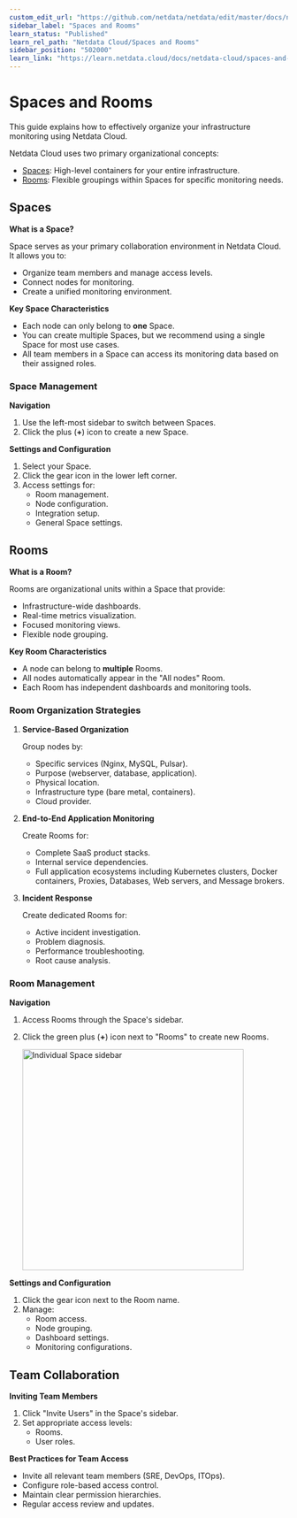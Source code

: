 ```yaml
---
custom_edit_url: "https://github.com/netdata/netdata/edit/master/docs/netdata-cloud/organize-your-infrastructure-invite-your-team.md"
sidebar_label: "Spaces and Rooms"
learn_status: "Published"
learn_rel_path: "Netdata Cloud/Spaces and Rooms"
sidebar_position: "502000"
learn_link: "https://learn.netdata.cloud/docs/netdata-cloud/spaces-and-rooms/spaces-and-rooms"
---
```


# Spaces and Rooms

This guide explains how to effectively organize your infrastructure monitoring using Netdata Cloud.

Netdata Cloud uses two primary organizational concepts:

- [Spaces](#spaces): High-level containers for your entire infrastructure.
- [Rooms](#rooms): Flexible groupings within Spaces for specific monitoring needs.

## Spaces

**What is a Space?**

Space serves as your primary collaboration environment in Netdata Cloud. It allows you to:

- Organize team members and manage access levels.
- Connect nodes for monitoring.
- Create a unified monitoring environment.

**Key Space Characteristics**

- Each node can only belong to **one** Space.
- You can create multiple Spaces, but we recommend using a single Space for most use cases.
- All team members in a Space can access its monitoring data based on their assigned roles.

### Space Management

**Navigation**

1. Use the left-most sidebar to switch between Spaces.
2. Click the plus (**+**) icon to create a new Space.

**Settings and Configuration**

1. Select your Space.
2. Click the gear icon in the lower left corner.
3. Access settings for:
    - Room management.
    - Node configuration.
    - Integration setup.
    - General Space settings.

## Rooms

**What is a Room?**

Rooms are organizational units within a Space that provide:

- Infrastructure-wide dashboards.
- Real-time metrics visualization.
- Focused monitoring views.
- Flexible node grouping.

**Key Room Characteristics**

- A node can belong to **multiple** Rooms.
- All nodes automatically appear in the "All nodes" Room.
- Each Room has independent dashboards and monitoring tools.

### Room Organization Strategies

1. **Service-Based Organization**

   Group nodes by:
    - Specific services (Nginx, MySQL, Pulsar).
    - Purpose (webserver, database, application).
    - Physical location.
    - Infrastructure type (bare metal, containers).
    - Cloud provider.

2. **End-to-End Application Monitoring**

   Create Rooms for:
    - Complete SaaS product stacks.
    - Internal service dependencies.
    - Full application ecosystems including Kubernetes clusters, Docker containers, Proxies, Databases, Web servers, and Message brokers.

3. **Incident Response**

   Create dedicated Rooms for:
    - Active incident investigation.
    - Problem diagnosis.
    - Performance troubleshooting.
    - Root cause analysis.

### Room Management

**Navigation**

1. Access Rooms through the Space's sidebar.
2. Click the green plus (**+**) icon next to "Rooms" to create new Rooms.

   <img src="https://github.com/user-attachments/assets/16958ba8-53ac-4e78-a51f-7ea328e97f31" height="400px" alt="Individual Space sidebar"/>

**Settings and Configuration**

1. Click the gear icon next to the Room name.
2. Manage:
    - Room access.
    - Node grouping.
    - Dashboard settings.
    - Monitoring configurations.

## Team Collaboration

**Inviting Team Members**

1. Click "Invite Users" in the Space's sidebar.
2. Set appropriate access levels:
    - Rooms.
    - User roles.

**Best Practices for Team Access**

- Invite all relevant team members (SRE, DevOps, ITOps).
- Configure role-based access control.
- Maintain clear permission hierarchies.
- Regular access review and updates.
